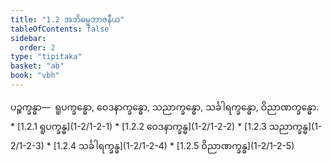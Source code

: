```yaml
---
title: "1.2 အဘိဓမ္မဘာဇနီယ"
tableOfContents: false
sidebar:
  order: 2
type: "tipitaka"
basket: "ab"
book: "vbh"
---
```



<DynamicBreadcrumb />

<Division number="32" book="vbh">

<Paragraph number="56" book="vbh">
ပဉ္စက္ခန္ဓာ—  ရူပက္ခန္ဓော, ဝေဒနာက္ခန္ဓော, သညာက္ခန္ဓော, သင်္ခါရက္ခန္ဓော, ဝိညာဏက္ခန္ဓော.

</Paragraph>
</Division>

<TableOfContents book="vbh" section="1.2">
* [1.2.1 ရူပက္ခန္ဓ](1-2/1-2-1)
* [1.2.2 ဝေဒနာက္ခန္ဓ](1-2/1-2-2)
* [1.2.3 သညာက္ခန္ဓ](1-2/1-2-3)
* [1.2.4 သင်္ခါရက္ခန္ဓ](1-2/1-2-4)
* [1.2.5 ဝိညာဏက္ခန္ဓ](1-2/1-2-5)
</TableOfContents>